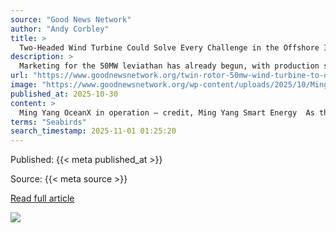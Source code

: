 ```yaml
---
source: "Good News Network"
author: "Andy Corbley"
title: >
  Two-Headed Wind Turbine Could Solve Every Challenge in the Offshore Industry
description: >
  Marketing for the 50MW leviathan has already begun, with production slated for next year according to company boss Zhang Qiying
url: "https://www.goodnewsnetwork.org/twin-rotor-50mw-wind-turbine-to-debut-in-2026-double-the-size-of-already-successful-design/"
image: "https://www.goodnewsnetwork.org/wp-content/uploads/2025/10/Ming-Yang-OceanX-in-operation-credit-Ming-Yang-Smart-Energy-2.jpg"
published_at: 2025-10-30
content: >
  Ming Yang OceanX in operation – credit, Ming Yang Smart Energy  As the global leader in offshore wind development, a Chinese turbine manufacturer has designed a two-headed behemoth that will generate… [+3565 chars]
terms: "Seabirds"
search_timestamp: 2025-11-01 01:25:20
---
```



Published: {{< meta published_at >}}


Source: {{< meta source >}}


[Read full article]({{< meta url >}}){target='_blank'}



![](`r rmarkdown::metadata$image[1]`)
